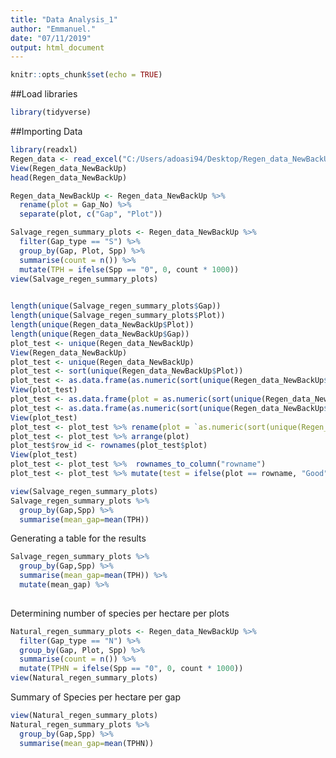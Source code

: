 ```yaml
---
title: "Data Analysis_1"
author: "Emmanuel."
date: "07/11/2019"
output: html_document
---
```


```r
knitr::opts_chunk$set(echo = TRUE)
```

##Load libraries
```r
library(tidyverse)
```


##Importing Data

```r
library(readxl)
Regen_data <- read_excel("C:/Users/adoasi94/Desktop/Regen_data_NewBackUp.xlsx", sheet = "REGEN")
View(Regen_data_NewBackUp)
head(Regen_data_NewBackUp)
```

```r
Regen_data_NewBackUp <- Regen_data_NewBackUp %>% 
  rename(plot = Gap_No) %>% 
  separate(plot, c("Gap", "Plot"))
```



```r
Salvage_regen_summary_plots <- Regen_data_NewBackUp %>% 
  filter(Gap_type == "S") %>% 
  group_by(Gap, Plot, Spp) %>% 
  summarise(count = n()) %>%
  mutate(TPH = ifelse(Spp == "0", 0, count * 1000)) 
view(Salvage_regen_summary_plots)
  

length(unique(Salvage_regen_summary_plots$Gap))
length(unique(Salvage_regen_summary_plots$Plot))
length(unique(Regen_data_NewBackUp$Plot))
length(unique(Regen_data_NewBackUp$Gap))
plot_test <- unique(Regen_data_NewBackUp)
View(Regen_data_NewBackUp)
plot_test <- unique(Regen_data_NewBackUp)
plot_test <- sort(unique(Regen_data_NewBackUp$Plot))
plot_test <- as.data.frame(as.numeric(sort(unique(Regen_data_NewBackUp$Plot))))
View(plot_test)
plot_test <- as.data.frame(plot = as.numeric(sort(unique(Regen_data_NewBackUp$Plot))))
plot_test <- as.data.frame(as.numeric(sort(unique(Regen_data_NewBackUp$Plot))))
View(plot_test)
plot_test <- plot_test %>% rename(plot = `as.numeric(sort(unique(Regen_data_NewBackUp$Plot)))`)
plot_test <- plot_test %>% arrange(plot)
plot_test$row_id <- rownames(plot_test$plot)
View(plot_test)
plot_test <- plot_test %>%  rownames_to_column("rowname")
plot_test <- plot_test %>% mutate(test = ifelse(plot == rowname, "Good", "Bad"))
```
```r
view(Salvage_regen_summary_plots)
Salvage_regen_summary_plots %>%
  group_by(Gap,Spp) %>% 
  summarise(mean_gap=mean(TPH))
```
Generating a table for the results
```r
Salvage_regen_summary_plots %>%
  group_by(Gap,Spp) %>% 
  summarise(mean_gap=mean(TPH)) %>% 
  mutate(mean_gap) %>% 
  
```

Determining number of species per hectare per plots 

```r
Natural_regen_summary_plots <- Regen_data_NewBackUp %>% 
  filter(Gap_type == "N") %>% 
  group_by(Gap, Plot, Spp) %>% 
  summarise(count = n()) %>%
  mutate(TPHN = ifelse(Spp == "0", 0, count * 1000)) 
view(Natural_regen_summary_plots)
```

Summary of Species per hectare per gap 
```r
view(Natural_regen_summary_plots)
Natural_regen_summary_plots %>%
  group_by(Gap,Spp) %>% 
  summarise(mean_gap=mean(TPHN))
```

